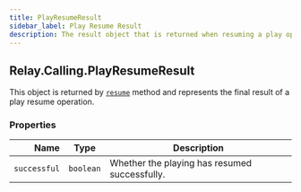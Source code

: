 ```yaml
---
title: PlayResumeResult
sidebar_label: Play Resume Result
description: The result object that is returned when resuming a play operation.
---
```


[link]: /sdks/realtime-sdk/v2/language/golang/calling/actions/play

## Relay.Calling.PlayResumeResult

This object is returned by [`resume`][link] method and represents the final result of a play resume operation.


### Properties

| Name | Type | Description |
| -: | - | - |
| `successful` | `boolean` | Whether the playing has resumed successfully. |